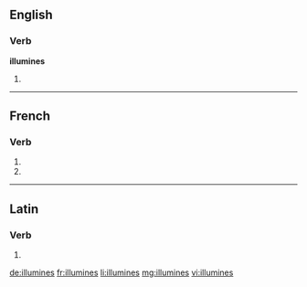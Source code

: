 {{also|illuminés}}
==English==

===Verb===
'''illumines'''

# {{en-third-person singular of|illumine}}

----

==French==

===Verb===
{{fr-verb-form}}

# {{conjugation of|illumine||2|s|pres|ind|lang=fr}}
# {{conjugation of|illuminer||2|s|pres|sub|lang=fr}}

----

==Latin==

===Verb===
{{la-verb-form|illūminēs}}

# {{conjugation of|illūminō||2|s|pres|act|sub|lang=la}}

[[de:illumines]]
[[fr:illumines]]
[[li:illumines]]
[[mg:illumines]]
[[vi:illumines]]